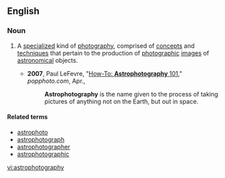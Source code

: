 ==English==

===Noun===
{{wikipedia}}
{{en-noun|-}}

# {{astronomy|photography}} A [[specialize]]d kind of [[photography]], comprised of [[concept]]s and [[technique]]s that pertain to the production of [[photographic]] [[images]] of [[astronomical]] objects.
#*'''2007''', Paul LeFevre, "[http://www.popphoto.com/popularphotographyfeatures/4064/how-to-astrophotography-101.html How-To: '''Astrophotography''' 101]," ''popphoto.com'', Apr., 
#*:'''Astrophotography''' is the name given to the process of taking pictures of anything not on the Earth, but out in space.

====Related terms====
*[[astrophoto]]
*[[astrophotograph]]
*[[astrophotographer]]
*[[astrophotographic]]

[[vi:astrophotography]]